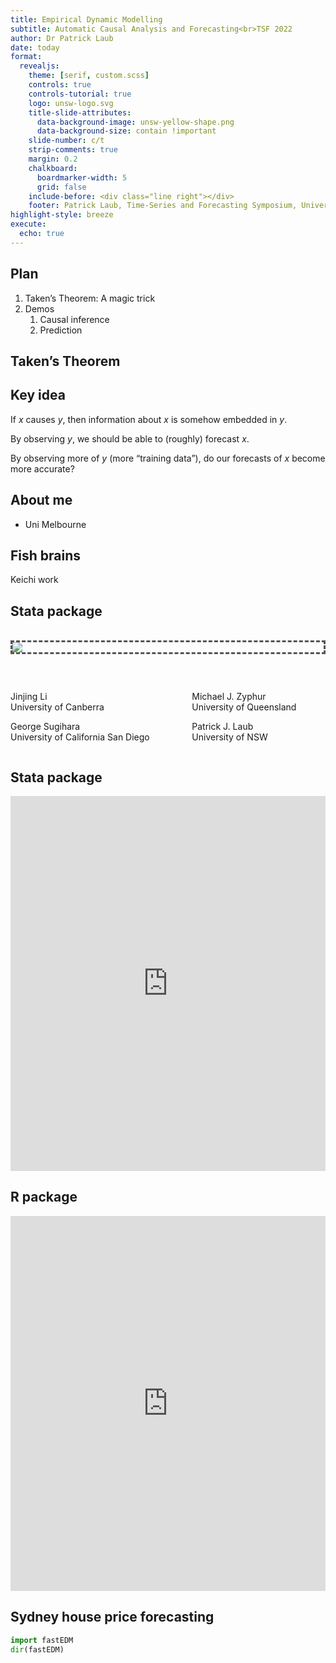 ```yaml
---
title: Empirical Dynamic Modelling
subtitle: Automatic Causal Analysis and Forecasting<br>TSF 2022
author: Dr Patrick Laub
date: today
format:
  revealjs:
    theme: [serif, custom.scss]
    controls: true
    controls-tutorial: true
    logo: unsw-logo.svg
    title-slide-attributes:
      data-background-image: unsw-yellow-shape.png
      data-background-size: contain !important
    slide-number: c/t
    strip-comments: true
    margin: 0.2
    chalkboard:
      boardmarker-width: 5
      grid: false
    include-before: <div class="line right"></div>
    footer: Patrick Laub, Time-Series and Forecasting Symposium, University of Sydney
highlight-style: breeze
execute:
  echo: true
---
```


## Plan

1. Taken's Theorem: A magic trick
2. Demos
	1. Causal inference
	2. Prediction

## Taken's Theorem

## Key idea

If $x$ causes $y$, then information about $x$ is somehow embedded in $y$.

By observing $y$, we should be able to (roughly) forecast $x$.

By observing more of $y$ (more "training data"), do our forecasts of $x$ become more accurate?

## About me

- Uni Melbourne

## Fish brains

Keichi work

## Stata package {.smaller}

<br>
<div style="border: 3px dashed #555"><img src="stata-journal-paper-title.png" /></div>
<br>

::: columns
::: column
Jinjing Li<br>
University of Canberra

George Sugihara<br>
University of California San Diego
:::
::: column
Michael J. Zyphur<br>
University of Queensland

Patrick J. Laub<br>
University of NSW
:::
:::

## Stata package

<iframe src="https://edm-developers.github.io/EDM/" width="100%" height="600" style="border:none;">
</iframe>

## R package

<iframe src="https://edm-developers.github.io/fastEDM/" width="100%" height="600" style="border:none;">
</iframe>


## Sydney house price forecasting

```python
import fastEDM
dir(fastEDM)
```
